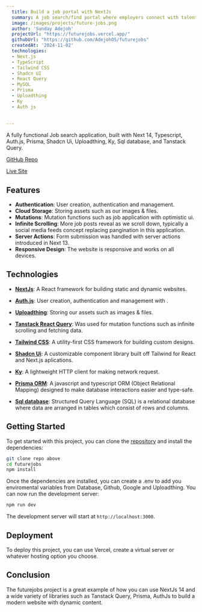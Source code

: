 ```yaml
---
  title: Build a job portal with NextJs
  summary: A job search/find portal where employers connect with talents.
  image: /images/projects/future-jobs.png
  author: 'Sunday Adejoh'
  projectUrl: "https://futurejobs.vercel.app/"
  githubUrl: "https://github.com/AdejohOS/futurejobs"
  createdAt: '2024-11-02'
  technologies:
  - Next.js
  - TypeScript
  - Tailwind CSS
  - Shadcn UI
  - React Query
  - MySQL
  - Prisma
  - Uploadthing
  - Ky
  - Auth js
  
  
---
```


A fully functional Job search application, built with Next 14, Typescript,
Auth.js, Prisma, Shadcn Ui, Uploadthing, Ky, Sql database, and Tanstack Query.

[GitHub Repo](https://github.com/AdejohOS/futurejobs)

[Live Site](https://futurejobs.vercel.app/)

## Features

- **Authentication**: User creation, authentication and management.
- **Cloud Storage**: Storing assets such as our images & files.
- **Mutations**: Mutation functions such as job application with optimistic ui.
- **Infinite Scrolling**: More job posts reveal as we scroll down, typically a
  social media feeds concept replacing pangination in this application.
- **Server Actions**: Form submission was handled with server actions introduced
  in Next 13.
- **Responsive Design**: The website is responsive and works on all devices.

## Technologies

- **[NextJs](https://nextjs.org/)**: A React framework for building static and
  dynamic websites.
- **[Auth.js](https://authjs.dev/)**: User creation, authentication and
  management with .
- **[Uploadthing](https://uploadthing.com/)**: Storing our assets such as images
  & files.

- **[Tanstack React Query](https://tanstack.com/query/latest)**: Was used for
  mutation functions such as infinite scrolling and fetching data.
- **[Tailwind CSS](https://tailwindcss.com/)**: A utility-first CSS framework
  for building custom designs.
- **[Shadcn Ui](https://tailwindcss.com/)**: A customizable component library
  built off Tailwind for React and Next.js aplications.
- **[Ky](https://www.npmjs.com/package/ky)**: A lightweight HTTP client for
  making network request.
- **[Prisma ORM](https://next-auth.js.org/v3/adapters/prisma)**: A javascript
  and typescript ORM (Object Relational Mapping) designed to make database
  interactions easier and type-safe.
- **[Sql database](https://aiven.io/)**: Structured Query Language (SQL) is a
  relational database where data are arranged in tables which consist of rows
  and columns.

## Getting Started

To get started with this project, you can clone the
[repository](https://github.com/AdejohOS/futurejobs) and install the
dependencies:

```bash
git clone repo above
cd futurejobs
npm install
```

Once the dependencies are installed, you can create a .env to add you
enviromental variables from Database, Github, Google and Uploadthing. You can
now run the development server:

```bash
npm run dev
```

The development server will start at `http://localhost:3000`.

## Deployment

To deploy this project, you can use Vercel, create a virtual server or whatever
hosting option you choose.

## Conclusion

The futurejobs project is a great example of how you can use NextJs 14 and a
wide variety of libraries such as Tanstack Query, Prisma, AuthJs to build a
modern website with dynamic content.

